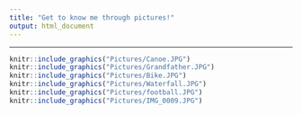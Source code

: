 ```yaml
---
title: "Get to know me through pictures!"
output: html_document
---
```

<hr> 

```r
knitr::include_graphics("Pictures/Canoe.JPG")
knitr::include_graphics("Pictures/Grandfather.JPG")
knitr::include_graphics("Pictures/Bike.JPG")
knitr::include_graphics("Pictures/Waterfall.JPG")
knitr::include_graphics("Pictures/football.JPG")
knitr::include_graphics("Pictures/IMG_0009.JPG")

```